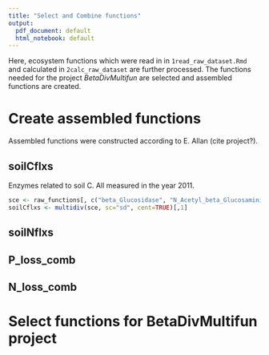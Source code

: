 ```yaml
---
title: "Select and Combine functions"
output:
  pdf_document: default
  html_notebook: default
---
```

Here, ecosystem functions which were read in in `1read_raw_dataset.Rmd` and calculated in `2calc_raw_dataset` are further processed. The functions needed for the project *BetaDivMultifun* are selected and assembled functions are created.


# Create assembled functions
Assembled functions were constructed according to E. Allan (cite project?).

## soilCflxs
Enzymes related to soil C. All measured in the year 2011.
```r
sce <- raw_functions[, c("beta_Glucosidase", "N_Acetyl_beta_Glucosaminidase", "Xylosidase")]
soilCflxs <- multidiv(sce, sc="sd", cent=TRUE)[,1]
```

## soilNflxs

## P_loss_comb

## N_loss_comb

# Select functions for BetaDivMultifun project